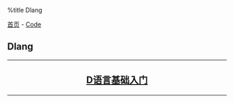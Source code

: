 %title Dlang

[[../../index|首页]] - [[../index|Code]]
==Dlang==
----
<center>
<h2>
[[dlang_syntax|D语言基础入门]]
</h2>
</center>
----
